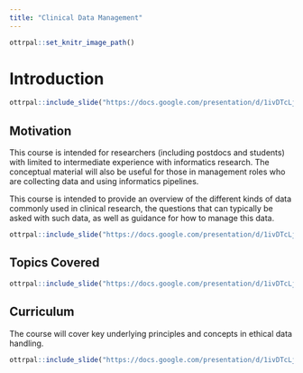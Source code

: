 ```yaml
---
title: "Clinical Data Management"
---
```



```r
ottrpal::set_knitr_image_path()
```

# Introduction

```r
ottrpal::include_slide("https://docs.google.com/presentation/d/1ivDTcLjb2078O0GemkSeCgC1jmxk4fMsiFQaPaer9mQ/edit?slide=id.g34e03a999ff_0_165#slide=id.g34e03a999ff_0_165")
```


## Motivation


This course is intended for researchers (including postdocs and students) with limited to intermediate experience with informatics research. The conceptual material will also be useful for those in management roles who are collecting data and using informatics pipelines. 

This course is intended to provide an overview of the different kinds of data commonly used in clinical research, the questions that can typically be asked with such data, as well as guidance for how to manage this data.


```r
ottrpal::include_slide("https://docs.google.com/presentation/d/1ivDTcLjb2078O0GemkSeCgC1jmxk4fMsiFQaPaer9mQ/edit?slide=id.g116525eff64_0_96#slide=id.g116525eff64_0_96")
```


## Topics Covered

```r
ottrpal::include_slide("https://docs.google.com/presentation/d/1ivDTcLjb2078O0GemkSeCgC1jmxk4fMsiFQaPaer9mQ/edit?slide=id.g11db7c97851_0_143#slide=id.g11db7c97851_0_143")
```


## Curriculum 

The course will cover key underlying principles and concepts in ethical data handling. 

```r
ottrpal::include_slide("https://docs.google.com/presentation/d/1ivDTcLjb2078O0GemkSeCgC1jmxk4fMsiFQaPaer9mQ/edit?slide=id.gd422c5de97_0_10#slide=id.gd422c5de97_0_10")
```

